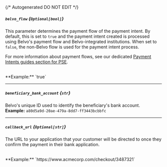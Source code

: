 {/* Autogenerated DO NOT EDIT  */}
##### `belvo_flow` *{`Optional[bool]`}*
This parameter determines the payment flow of the payment intent. By default, this is set to `true` and the payment intent created is processed using Belvo's payment flow and Belvo\-integrated institutions. When set to `false`, the non\-Belvo flow is used for the payment intent process.       

For more information about payment flows, see our dedicated [Payment Intents guides section for PSE](https://developers.belvo.com/docs/colombia\-pse\#payment\-intents).

<br/>
**Example:** `true`

---
##### `beneficiary_bank_account` *{`str`}*
Belvo's unique ID used to identify the beneficiary's bank account.
<br/>
**Example:** `a80d5a9d-20ae-479a-8dd7-ff3443bcbbfc`

---
##### `callback_url` *{`Optional[str]`}*
The URL to your application that your customer will be directed to once they confirm the payment in their bank application.

<br/>
**Example:** `https://www.acmecorp.com/checkout/3487321`

